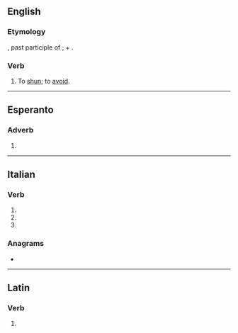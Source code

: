 ==English==

===Etymology===
{{etyl|la|en}} {{lena}} {{m|la|evitatus}}, past participle of {{m|la|evitare||to shun}}; {{m|la|e||out}} + {{m|la|vitare||to shun}}.

===Verb===
{{en-verb|evitat}}

# {{lb|en|obsolete}} To [[shun]]; to [[avoid]].
#: {{rfquotek|Shakespeare}}

{{Webster 1913}}

----

==Esperanto==

===Adverb===
{{eo-part}}

# {{eo-form of|evit|ate}}

----

==Italian==

===Verb===
{{head|it|verb form|cat2=past participle forms}}

# {{inflection of|evitare||2|p|pres|indc|lang=it}}
# {{inflection of|evitare||2|p|impr|lang=it}}
# {{feminine plural of|evitato|lang=it}}

===Anagrams===
* {{l|it|vietate}}

----

==Latin==

===Verb===
{{la-verb-form|ēvītāte}}

# {{inflection of|ēvītō||2|p|pres|actv|impr|lang=la}}
